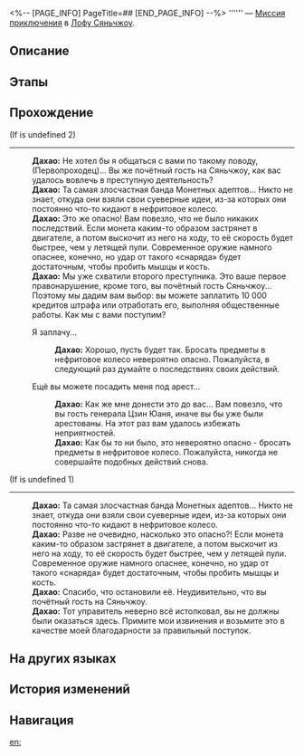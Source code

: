 <%-- [PAGE_INFO]
PageTitle=##
[END_PAGE_INFO] --%>
{{Дополнить|Диалоги.}}
{{Миссия Инфобокс
|id              = 4040215
|Название        = 
|Изображение     = Миссия .png
|Тип             = Миссия приключения
|Событие         = 
|Глава           = 
|Условия         = Завершена [[Миссия Освоения]] «[[Звёзд водоворот, прозрение грядёт]]»
|Персонажи       = Дахао; Первопроходец; Странная леди; Цзинъянь
|СтартЛокация    = [[Лофу Сяньчжоу]] — [[Центральная гавань Приюта звёздных яликов]]
|Мир             = Лофу Сяньчжоу
|Предыдущая      = 
|Следующая       = 
|Награды         = Журнал приключений*2; Стрелы*10
}}
'''''' — [[Миссия приключения]] в [[Лофу Сяньчжоу]].

==Описание==
{{Описание|<!--официальное описание из Перекрёстка судеб-->}}

==Этапы==


==Прохождение==
{{Дополнить}}
;(If {{F|MissionCV-4040215-undefined}} is undefined 2)
----
:'''Дахао:''' Не хотел бы я общаться с вами по такому поводу, (Первопроходец)... Вы же почётный гость на Сяньчжоу, как вас удалось вовлечь в преступную деятельность?
:'''Дахао:''' Та самая злосчастная банда Монетных адептов... Никто не знает, откуда они взяли свои суеверные идеи, из-за которых они постоянно что-то кидают в нефритовое колесо.
:'''Дахао:''' Это же опасно! Вам повезло, что не было никаких последствий. Если монета каким-то образом застрянет в двигателе, а потом выскочит из него на ходу, то её скорость будет быстрее, чем у летящей пули. Современное оружие намного опаснее, конечно, но удар от такого «снаряда» будет достаточным, чтобы пробить мышцы и кость.
:'''Дахао:''' Мы уже схватили второго преступника. Это ваше первое правонарушение, кроме того, вы почётный гость Сяньчжоу... Поэтому мы дадим вам выбор: вы можете заплатить 10 000 кредитов штрафа или отработать его, выполняя общественные работы. Как мы с вами поступим?
:{{Диалог|Стрелка}} Я заплачу...
::'''Дахао:''' Хорошо, пусть будет так. Бросать предметы в нефритовое колесо невероятно опасно. Пожалуйста, в следующий раз думайте о последствиях своих действий.
:{{Диалог|Стрелка}} Ещё вы можете посадить меня под арест...
::'''Дахао:''' Как же мне донести это до вас... Вам повезло, что вы гость генерала Цзин Юаня, иначе вы бы уже были арестованы. На этот раз вам удалось избежать неприятностей.
::'''Дахао:''' Как бы то ни было, это невероятно опасно - бросать предметы в нефритовое колесо. Пожалуйста, никогда не совершайте подобных действий снова.
;(If {{F|MissionCV-4040215-undefined}} is undefined 1)
----
:'''Дахао:''' Та самая злосчастная банда Монетных адептов... Никто не знает, откуда они взяли свои суеверные идеи, из-за которых они постоянно что-то кидают в нефритовое колесо.
:'''Дахао:''' Разве не очевидно, насколько это опасно?! Если монета каким-то образом застрянет в двигателе, а потом выскочит из него на ходу, то её скорость будет быстрее, чем у летящей пули. Современное оружие намного опаснее, конечно, но удар от такого «снаряда» будет достаточным, чтобы пробить мышцы и кость.
:'''Дахао:''' Спасибо, что остановили её. Неудивительно, что вы почётный гость на Сяньчжоу.
:'''Дахао:''' Тот управитель неверно всё истолковал, вы не должны были оказаться здесь. Примите мои извинения и возьмите это в качестве моей благодарности за правильный поступок.
{{Диалог Конец}}

==На других языках==
{{На других языках
|en   = 
|zhs  = 
|zht  = 
|ja   = 
|ko   = 
|es   = 
|fr   = 
|ru   = 
|th   = 
|vi   = 
|de   = 
|id   = 
|pt   = 
}}

==История изменений==
{{История изменений|3.5}}

==Навигация==
{{Миссия приключения Навбокс|Глава }}

[[en:]]
